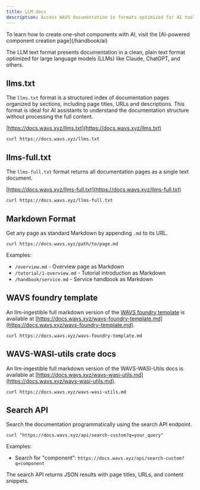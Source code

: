 ```yaml
---
title: LLM docs
description: Access WAVS documentation in formats optimized for AI tools and integration.
---
```

<!--docsignore
docsignore-->


<Callout title="AI components" type="info">
To learn how to create one-shot components with AI, visit the [AI-powered component creation page](/handbook/ai)
</Callout>

The LLM text format presents documentation in a clean, plain text format optimized for large language models (LLMs) like Claude, ChatGPT, and others.

## llms.txt

The `llms.txt` format is a structured index of documentation pages organized by sections, including page titles, URLs and descriptions. This format is ideal for AI assistants to understand the documentation structure without processing the full content.

[https://docs.wavs.xyz/llms.txt](https://docs.wavs.xyz/llms.txt)

```
curl https://docs.wavs.xyz/llms.txt
```

## llms-full.txt

The `llms-full.txt` format returns all documentation pages as a single text document.

[https://docs.wavs.xyz/llms-full.txt](https://docs.wavs.xyz/llms-full.txt)

```
curl https://docs.wavs.xyz/llms-full.txt
```

## Markdown Format

Get any page as standard Markdown by appending `.md` to its URL.

```
curl https://docs.wavs.xyz/path/to/page.md
```

Examples:
- `/overview.md` - Overview page as Markdown
- `/tutorial/1-overview.md` - Tutorial introduction as Markdown
- `/handbook/service.md` - Service handbook as Markdown

## WAVS foundry template

An llm-ingestible full markdown version of the [WAVS foundry template](https://github.com/Lay3rLabs/wavs-foundry-template) is available at [https://docs.wavs.xyz/wavs-foundry-template.md](https://docs.wavs.xyz/wavs-foundry-template.md).

```
curl https://docs.wavs.xyz/wavs-foundry-template.md
```

## WAVS-WASI-utils crate docs

An llm-ingestible full markdown version of the WAVS-WASI-Utils docs is available at [https://docs.wavs.xyz/wavs-wasi-utils.md](https://docs.wavs.xyz/wavs-wasi-utils.md).

```
curl https://docs.wavs.xyz/wavs-wasi-utils.md
```

## Search API

Search the documentation programmatically using the search API endpoint.

```
curl "https://docs.wavs.xyz/api/search-custom?q=your_query"
```

Examples:
- Search for "component": `https://docs.wavs.xyz/api/search-custom?q=component`

The search API returns JSON results with page titles, URLs, and content snippets.
